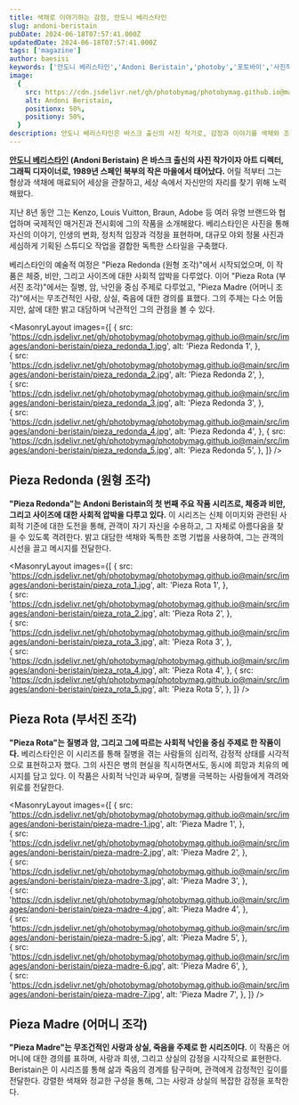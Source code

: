 ```yaml
---
title: 색채로 이야기하는 감정, 안도니 베리스타인
slug: andoni-beristain
pubDate: 2024-06-18T07:57:41.000Z
updatedDate: 2024-06-18T07:57:41.000Z
tags: ['magazine']
author: baesisi
keywords: ['안도니 베리스타인','Andoni Beristain','photoby','포토바이','사진작가','photography']
image:
  {
    src: https://cdn.jsdelivr.net/gh/photobymag/photobymag.github.io@main/src/images/andoni-beristain/pieza_redonda_1.jpg,
    alt: Andoni Beristain,
    positionx: 50%,
    positiony: 50%,
  }
description: 안도니 베리스타인은 바스크 출신의 사진 작가로, 감정과 이야기를 색채와 조명으로 표현한다. 그의 대표작인 Pieza Redonda, Pieza Rota, Pieza Madre는 체중, 질병, 사랑과 상실을 다루며, 독창적이고 감동적인 시각적 예술을 제공한다.
---
```


**[안도니 베리스타인](https://andoniberistain.com/?utm_source=referral&utm_medium=website&utm_campign=photoby_xyz) (Andoni Beristain) 은 바스크 출신의 사진 작가이자 아트 디렉터, 그래픽 디자이너로, 1989년 스페인 북부의 작은 마을에서 태어났다.** 
어릴 적부터 그는 형상과 색채에 매료되어 세상을 관찰하고, 세상 속에서 자신만의 자리를 찾기 위해 노력해왔다. 

지난 8년 동안 그는 Kenzo, Louis Vuitton, Braun, Adobe 등 여러 유명 브랜드와 협업하며 국제적인 매거진과 전시회에 그의 작품을 소개해왔다. 
베리스타인은 사진을 통해 자신의 이야기, 인생의 변화, 정치적 입장과 걱정을 표현하며, 대규모 야외 정물 사진과 세심하게 기획된 스튜디오 작업을 결합한 독특한 스타일을 구축했다.

베리스타인의 예술적 여정은 "Pieza Redonda (원형 조각)"에서 시작되었으며, 이 작품은 체중, 비만, 그리고 사이즈에 대한 사회적 압박을 다루었다. 
이어 "Pieza Rota (부서진 조각)"에서는 질병, 암, 낙인을 중심 주제로 다루었고, 
"Pieza Madre (어머니 조각)"에서는 무조건적인 사랑, 상실, 죽음에 대한 경의를 표했다. 
그의 주제는 다소 어둡지만, 삶에 대한 밝고 대담하며 낙관적인 그의 관점을 볼 수 있다.  


<MasonryLayout
  images={[
    {
      src: 'https://cdn.jsdelivr.net/gh/photobymag/photobymag.github.io@main/src/images/andoni-beristain/pieza_redonda_1.jpg',
      alt: 'Pieza Redonda 1',
    },    
    {
      src: 'https://cdn.jsdelivr.net/gh/photobymag/photobymag.github.io@main/src/images/andoni-beristain/pieza_redonda_2.jpg',
      alt: 'Pieza Redonda 2',
    },    
    {
      src: 'https://cdn.jsdelivr.net/gh/photobymag/photobymag.github.io@main/src/images/andoni-beristain/pieza_redonda_3.jpg',
      alt: 'Pieza Redonda 3',
    },    
    {
      src: 'https://cdn.jsdelivr.net/gh/photobymag/photobymag.github.io@main/src/images/andoni-beristain/pieza_redonda_4.jpg',
      alt: 'Pieza Redonda 4',
    },
    {
      src: 'https://cdn.jsdelivr.net/gh/photobymag/photobymag.github.io@main/src/images/andoni-beristain/pieza_redonda_5.jpg',
      alt: 'Pieza Redonda 5',
    },
  ]}
/>

## Pieza Redonda (원형 조각)
**"Pieza Redonda"는 Andoni Beristain의 첫 번째 주요 작품 시리즈로, 체중과 비만, 그리고 사이즈에 대한 사회적 압박을 다루고 있다.** 
이 시리즈는 신체 이미지와 관련된 사회적 기준에 대한 도전을 통해, 관객이 자기 자신을 수용하고, 그 자체로 아름다움을 찾을 수 있도록 격려한다. 
밝고 대담한 색채와 독특한 조명 기법을 사용하여, 그는 관객의 시선을 끌고 메시지를 전달한다.



<MasonryLayout
  images={[
    {
      src: 'https://cdn.jsdelivr.net/gh/photobymag/photobymag.github.io@main/src/images/andoni-beristain/pieza_rota_1.jpg',
      alt: 'Pieza Rota 1',
    },    
    {
      src: 'https://cdn.jsdelivr.net/gh/photobymag/photobymag.github.io@main/src/images/andoni-beristain/pieza_rota_2.jpg',
      alt: 'Pieza Rota 2',
    },    
    {
      src: 'https://cdn.jsdelivr.net/gh/photobymag/photobymag.github.io@main/src/images/andoni-beristain/pieza_rota_3.jpg',
      alt: 'Pieza Rota 3',
    },    
    {
      src: 'https://cdn.jsdelivr.net/gh/photobymag/photobymag.github.io@main/src/images/andoni-beristain/pieza_rota_4.jpg',
      alt: 'Pieza Rota 4',
    },
    {
      src: 'https://cdn.jsdelivr.net/gh/photobymag/photobymag.github.io@main/src/images/andoni-beristain/pieza_rota_5.jpg',
      alt: 'Pieza Rota 5',
    },
  ]}
/>

## Pieza Rota (부서진 조각)
**"Pieza Rota"는 질병과 암, 그리고 그에 따르는 사회적 낙인을 중심 주제로 한 작품이다.**
베리스타인은 이 시리즈를 통해 질병을 겪는 사람들의 심리적, 감정적 상태를 시각적으로 표현하고자 했다. 
그의 사진은 병의 현실을 직시하면서도, 동시에 희망과 치유의 메시지를 담고 있다. 
이 작품은 사회적 낙인과 싸우며, 질병을 극복하는 사람들에게 격려와 위로를 전달한다.



<MasonryLayout
  images={[
    {
      src: 'https://cdn.jsdelivr.net/gh/photobymag/photobymag.github.io@main/src/images/andoni-beristain/pieza-madre-1.jpg',
      alt: 'Pieza Madre 1',
    },    
    {
      src: 'https://cdn.jsdelivr.net/gh/photobymag/photobymag.github.io@main/src/images/andoni-beristain/pieza-madre-2.jpg',
      alt: 'Pieza Madre 2',
    },     
    {
      src: 'https://cdn.jsdelivr.net/gh/photobymag/photobymag.github.io@main/src/images/andoni-beristain/pieza-madre-3.jpg',
      alt: 'Pieza Madre 3',
    },     
    {
      src: 'https://cdn.jsdelivr.net/gh/photobymag/photobymag.github.io@main/src/images/andoni-beristain/pieza-madre-4.jpg',
      alt: 'Pieza Madre 4',
    },     
    {
      src: 'https://cdn.jsdelivr.net/gh/photobymag/photobymag.github.io@main/src/images/andoni-beristain/pieza-madre-5.jpg',
      alt: 'Pieza Madre 5',
    },     
    {
      src: 'https://cdn.jsdelivr.net/gh/photobymag/photobymag.github.io@main/src/images/andoni-beristain/pieza-madre-6.jpg',
      alt: 'Pieza Madre 6',
    },     
    {
      src: 'https://cdn.jsdelivr.net/gh/photobymag/photobymag.github.io@main/src/images/andoni-beristain/pieza-madre-7.jpg',
      alt: 'Pieza Madre 7',
    }, 
  ]}
/>

## Pieza Madre (어머니 조각)
**"Pieza Madre"는 무조건적인 사랑과 상실, 죽음을 주제로 한 시리즈이다.**
이 작품은 어머니에 대한 경의를 표하며, 사랑과 희생, 그리고 상실의 감정을 시각적으로 표현한다. 
Beristain은 이 시리즈를 통해 삶과 죽음의 경계를 탐구하며, 관객에게 감정적인 깊이를 전달한다. 
강렬한 색채와 정교한 구성을 통해, 그는 사랑과 상실의 복잡한 감정을 포착한다.
